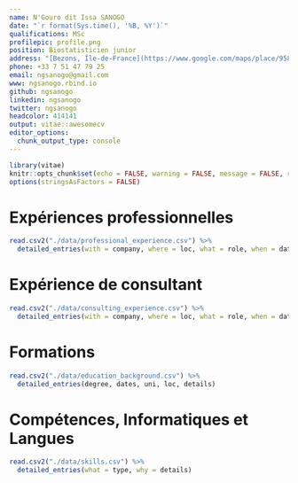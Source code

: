 ```yaml
---
name: N'Gouro dit Issa SANOGO
date: "`r format(Sys.time(), '%B, %Y')`"
qualifications: MSc
profilepic: profile.png
position: Biostatisticien junior
address: "[Bezons, Île-de-France](https://www.google.com/maps/place/95870+Bezons/data=!4m2!3m1!1s0x47e664161c8482d3:0x40b82c3688b35a0?sa=X&ved=2ahUKEwjapNGXk57oAhUHrxoKHYXADZcQ8gEwDHoECBkQBA)"
phone: +33 7 51 47 79 25
email: ngsanogo@gmail.com
www: ngsanogo.rbind.io
github: ngsanogo
linkedin: ngsanogo
twitter: ngsanogo
headcolor: 414141
output: vitae::awesomecv
editor_options: 
  chunk_output_type: console
---
```


```r
library(vitae)
knitr::opts_chunk$set(echo = FALSE, warning = FALSE, message = FALSE, results = "asis")
options(stringsAsFactors = FALSE)
```

# Expériences professionnelles

```r
read.csv2("./data/professional_experience.csv") %>% 
  detailed_entries(with = company, where = loc, what = role, when = dates, why = details)
```

# Expérience de consultant 

```r
read.csv2("./data/consulting_experience.csv") %>% 
  detailed_entries(with = company, where = loc, what = role, when = dates, why = details)
```

# Formations

```r
read.csv2("./data/education_background.csv") %>% 
  detailed_entries(degree, dates, uni, loc, details)
```

# Compétences, Informatiques et Langues

```r
read.csv2("./data/skills.csv") %>%
  detailed_entries(what = type, why = details)
```

